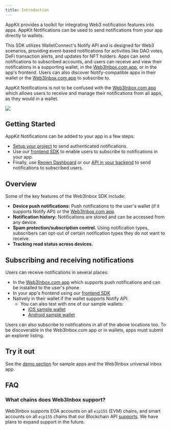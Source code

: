 ```yaml
---
title: Introduction
---
```


AppKit provides a toolkit for integrating Web3 notification features into apps. AppKit Notifications can be used to send notifications from your app directly to wallets.

This SDK utilizes WalletConnect's Notify API and is designed for Web3 scenarios, providing event-based notifications for activities like DAO votes, DeFi transaction alerts, and updates for NFT holders. Apps can send notifications to subscribed accounts, and users can receive and view their notifications in a supporting wallet, in the [Web3Inbox.com app](https://app.web3inbox.com), or in the app's frontend. Users can also discover Notify-compatible apps in their wallet or the [Web3Inbox.com app](https://app.web3inbox.com) to subscribe to.

AppKit Notifications is not to be confused with the [Web3Inbox.com app](https://app.web3inbox.com) which allows users to receive and manage their notifications from all apps, as they would in a wallet.

<Frame caption="Web3Inbox">
  <img src="/images/assets/web3inbox/w3i-hero.png" />
</Frame>

## Getting Started

AppKit Notifications can be added to your app in a few steps:

- [Setup your project](./cloud-setup) to send authenticated notifications.
- Use our [frontend SDK](./frontend-integration/usage) to enable users to subscribe to notifications in your app.
- Finally, use [Reown Dashboard](./cloud-sending) or our [API in your backend](./backend-integration) to send notifications to subscribed users.

## Overview

Some of the key features of the Web3Inbox SDK include:

- **Device push notifications:** Push notifications to the user's wallet (if it supports Notify API) or the [Web3Inbox.com app](https://app.web3inbox.com).
- **Notification history:** Notifications are stored and can be accessed from any device.
- **Spam protection/subscription control.** Using notification types, subscribers can opt-out of certain notification types they do not want to receive.
- **Tracking read status across devices.**

## Subscribing and receiving notifications

Users can receive notifications in several places:

- In the [Web3Inbox.com app](https://app.web3inbox.com) which supports push notifications and can be installed to the user's phone
- In your app's frontend using our [frontend SDK](./frontend-integration/usage)
- Natively in their wallet if the wallet supports Notify API.
  - You can also test with one of our sample wallets:
    - [iOS sample wallet](https://testflight.apple.com/join/09bTAryp)
    - [Android sample wallet](https://appdistribution.firebase.dev/i/d2c86e879abd5a86)

Users can also subscribe to notifications in all of the above locations too. To be discoverable in the Web3Inbox.com app or in wallets, apps must submit an explorer listing.

## Try it out

See the [demo section](./demo) for sample apps and the Web3Inbox universal inbox app.

## FAQ

### What chains does Web3Inbox support?

Web3Inbox supports EOA accounts on all `eip155` (EVM) chains, and smart accounts on all `eip155` chains that our Blockchain API [supports](https://github.com/WalletConnect/blockchain-api/blob/master/SUPPORTED_CHAINS.md). We have plans to expand support in the future.
